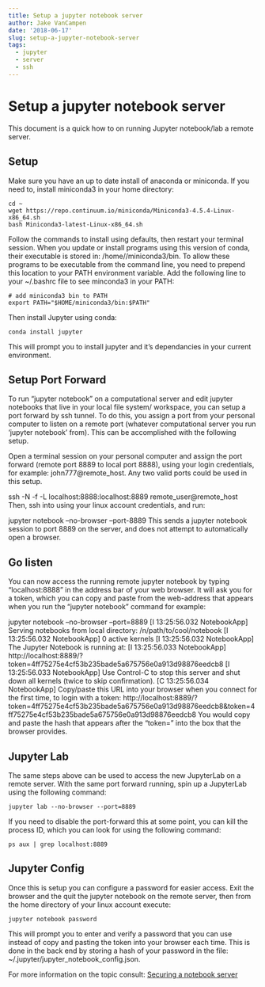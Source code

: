 ```yaml
---
title: Setup a jupyter notebook server
author: Jake VanCampen
date: '2018-06-17'
slug: setup-a-jupyter-notebook-server
tags:
  - jupyter
  - server
  - ssh
---
```


# Setup a jupyter notebook server

This document is a quick how to on running Jupyter notebook/lab a remote server. 


## Setup

Make sure you have an up to date install of anaconda or miniconda. If you need to, install miniconda3 in your home directory:

```
cd ~
wget https://repo.continuum.io/miniconda/Miniconda3-4.5.4-Linux-x86_64.sh
bash Miniconda3-latest-Linux-x86_64.sh
```

Follow the commands to install using defaults, then restart your terminal session. When you update or install programs using this version of conda, their executable is stored in: /home/<user>/miniconda3/bin. To allow these programs to be executable from the command line, you need to prepend this location to your PATH environment variable. Add the following line to your ~/.bashrc file to see minconda3 in your PATH:

```
# add miniconda3 bin to PATH
export PATH="$HOME/miniconda3/bin:$PATH"
```
Then install Jupyter using conda: 

```
conda install jupyter
```

This will prompt you to install jupyter and it's dependancies in your current environment. 

## Setup Port Forward

To run "jupyter notebook" on a computational server and edit jupyter notebooks that live in your local file system/ workspace, you can setup a port forward by ssh tunnel. To do this, you assign a port from your personal computer to listen on a remote port (whatever computational server you run 'jupyter notebook' from).  This can be accomplished with the following setup. 

Open a terminal session on your personal computer and assign the port forward (remote port 8889 to local port 8888), using your login credentials, for example: john777@remote_host. Any two valid ports could be used in this setup. 

ssh -N -f -L localhost:8888:localhost:8889 remote_user@remote_host
Then, ssh into <remote_host> using your linux account credentials, and run:

jupyter notebook --no-browser --port-8889
This sends a jupyter notebook session to port 8889 on the server, and does not attempt to automatically open a browser. 

## Go listen

You can now access the running remote jupyter notebook by typing "localhost:8888" in the address bar of your web browser. It will ask you for a token, which you can copy and paste from the web-address that appears when you run the "jupyter notebook" command for example:

jupyter notebook --no-browser --port=8889
[I 13:25:56.032 NotebookApp] Serving notebooks from local directory: /n/path/to/cool/notebook
[I 13:25:56.032 NotebookApp] 0 active kernels
[I 13:25:56.032 NotebookApp] The Jupyter Notebook is running at:
[I 13:25:56.033 NotebookApp] http://localhost:8889/?token=4ff75275e4cf53b235bade5a675756e0a913d98876eedcb8
[I 13:25:56.033 NotebookApp] Use Control-C to stop this server and shut down all kernels (twice to skip confirmation).
[C 13:25:56.034 NotebookApp]
    Copy/paste this URL into your browser when you connect for the first time,
    to login with a token:
        http://localhost:8889/?token=4ff75275e4cf53b235bade5a675756e0a913d98876eedcb8&token=4ff75275e4cf53b235bade5a675756e0a913d98876eedcb8
You would copy and paste the hash that appears after the "token=" into the box that the browser provides.

## Jupyter Lab 
The same steps above can be used to access the new JupyterLab on a remote server. With the same port forward running, spin up a JupyterLab using the following command: 

`jupyter lab --no-browser --port=8889`

If you need to disable the port-forward this at some point, you can kill the process ID, which you can look for using the following command: 

`ps aux | grep localhost:8889`

## Jupyter Config

Once this is setup you can configure a password for easier access. Exit the browser and the quit the jupyter notebook on the remote server, then from the home directory of your linux account execute: 

```
jupyter notebook password
```

This will prompt you to enter and verify a password that you can use instead of copy and pasting the token into your browser each time. This is done in the back end by storing a hash of your password in the file: ~/.jupyter/jupyter_notebook_config.json. 

For more information on the topic consult: [Securing a notebook server](http://jupyter-notebook.readthedocs.io/en/stable/public_server.html)

